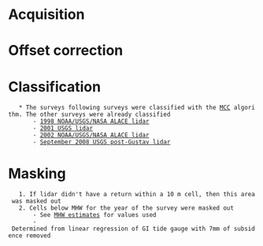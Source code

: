 = Acquisition =

= Offset correction =

= Classification =
	* The surveys following surveys were classified with the [[lidar_classification#MCC|MCC]] algorithm. The other surveys were already classified
		- [[1998_ALACE_lidar|1998 NOAA/USGS/NASA ALACE lidar]]
		- [[2001_USGS_lidar|2001 USGS lidar]]
		- [[2002_ALACE_lidar|2002 NOAA/USGS/NASA ALACE lidar]]
		- [[2008_post_Gustav_lidar|September 2008 USGS post-Gustav lidar]]

= Masking =
	1. If lidar didn't have a return within a 10 m cell, then this area was masked out
	2. Cells below MHW for the year of the survey were masked out
		- See [[file:~/Projects/10_caminada_lidar/40_lidar_analysis_central_subregion/MHW_estimates_7mmperyr_subsidence.csv|MHW estimates]] for values used
		- Determined from linear regression of GI tide gauge with 7mm of subsidence removed


